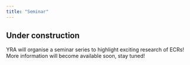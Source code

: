 ```yaml
---
title: "Seminar"
---
```


::: {.callout-caution}

## Under construction 

YRA will organise a seminar series to highlight exciting research of ECRs! More information will become available soon, stay tuned! 

:::